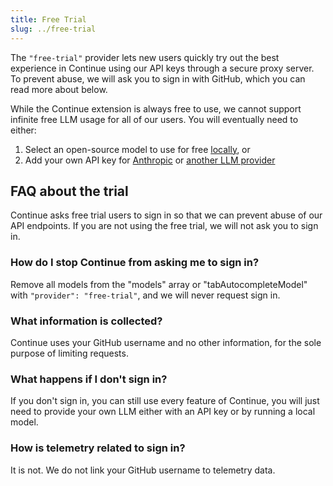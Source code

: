 ```yaml
---
title: Free Trial
slug: ../free-trial
---
```



The `"free-trial"` provider lets new users quickly try out the best experience in Continue using our API keys through a secure proxy server. To prevent abuse, we will ask you to sign in with GitHub, which you can read more about below.

While the Continue extension is always free to use, we cannot support infinite free LLM usage for all of our users. You will eventually need to either:

1. Select an open-source model to use for free [locally](../top-level/ollama.md), or
2. Add your own API key for [Anthropic](../top-level/anthropic.md) or [another LLM provider](/customize/model-providers)

## FAQ about the trial

Continue asks free trial users to sign in so that we can prevent abuse of our API endpoints. If you are not using the free trial, we will not ask you to sign in.

### How do I stop Continue from asking me to sign in?

Remove all models from the "models" array or "tabAutocompleteModel" with `"provider": "free-trial"`, and we will never request sign in.

### What information is collected?

Continue uses your GitHub username and no other information, for the sole purpose of limiting requests.

### What happens if I don't sign in?

If you don't sign in, you can still use every feature of Continue, you will just need to provide your own LLM either with an API key or by running a local model.

### How is telemetry related to sign in?

It is not. We do not link your GitHub username to telemetry data.
